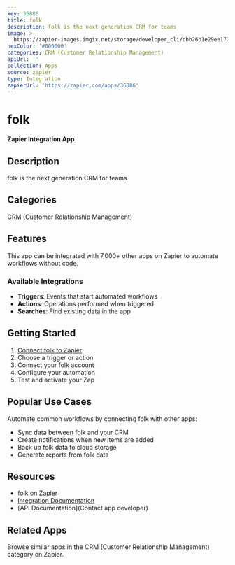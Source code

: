 ```yaml
---
key: 36886
title: folk
description: folk is the next generation CRM for teams
image: >-
  https://zapier-images.imgix.net/storage/developer_cli/dbb26b1e29ee172c9ca8dbc4877e671a.png?auto=format%2Ccompress&ixlib=python-3.0.0&q=50
hexColor: '#000000'
categories: CRM (Customer Relationship Management)
apiUrl: ''
collection: Apps
source: zapier
type: Integration
zapierUrl: 'https://zapier.com/apps/36886'
---
```

# folk

**Zapier Integration App**

## Description

folk is the next generation CRM for teams

## Categories

CRM (Customer Relationship Management)

## Features

This app can be integrated with 7,000+ other apps on Zapier to automate workflows without code.

### Available Integrations

- **Triggers**: Events that start automated workflows
- **Actions**: Operations performed when triggered
- **Searches**: Find existing data in the app

## Getting Started

1. [Connect folk to Zapier](https://zapier.com/apps/36886)
2. Choose a trigger or action
3. Connect your folk account
4. Configure your automation
5. Test and activate your Zap

## Popular Use Cases

Automate common workflows by connecting folk with other apps:

- Sync data between folk and your CRM
- Create notifications when new items are added
- Back up folk data to cloud storage
- Generate reports from folk data

## Resources

- [folk on Zapier](https://zapier.com/apps/36886)
- [Integration Documentation](https://zapier.com/apps/36886/integrations)
- [API Documentation](Contact app developer)

## Related Apps

Browse similar apps in the CRM (Customer Relationship Management) category on Zapier.
